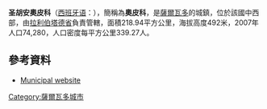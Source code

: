 {{Infobox Settlement
| name = 圣胡安奧皮科
| native_name             = San Juan Opico
|settlement_type        = 城鎮
| image_skyline = 
| imagesize = 
| image_caption = 
| image_flag = 
| image_shield = 
| pushpin_map = El Salvador
| pushpin_label_position = bottom
| subdivision_type = 国家
| subdivision_name = {{ESA}}
| subdivision_type1 = [[萨尔瓦多行政区划|省]]
| subdivision_name1 = [[拉利伯塔德省|拉利伯塔德省]]
| elevation_m = 
| elevation_ft = 
| area_total_km2 = 218.94
| population_as_of = 2007年
| population_total = 74280
| population_density_km2 = auto
| timezone = [[北美中部时区|北美中部时区]]
| utc_offset = -6
| timezone_DST = 
| utc_offset_DST = 
| latd = 13
| latm = 53
| lats =
| latNS = N
| longd = 89
| longm = 21
| longs =
| longEW = W
| postal_code_type = 
| postal_code = 
| website =  
}}

'''圣胡安奧皮科'''（[[西班牙语|西班牙语]]：'''{{lang|es|San Juan Opico}}'''），簡稱為'''奧皮科'''，是[[薩爾瓦多|薩爾瓦多]]的城鎮，位於該國中西部，由[[拉利伯塔德省|拉利伯塔德省]]負責管轄，面積218.94平方公里，海拔高度492米，2007年人口74,280，人口密度每平方公里339.27人。

{{Coord|13|53|N|89|21|W|display=title}}

==參考資料==
*[https://web.archive.org/web/20180402220036/http://sanjuanopico.com/ Municipal website] 

{{ElSalvador-geo-stub}}
[[Category:薩爾瓦多城市|Category:薩爾瓦多城市]]